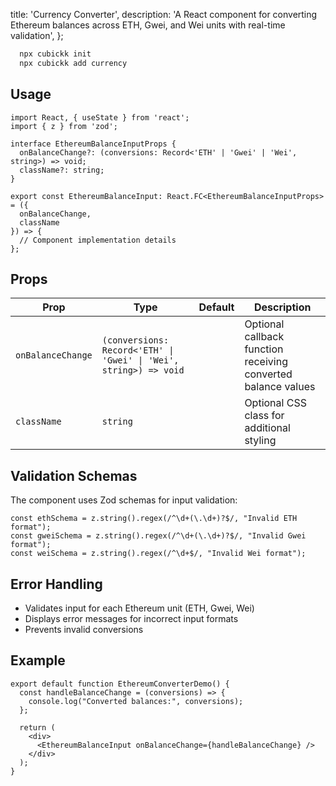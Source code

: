   title: 'Currency Converter',
  description:
    'A React component for converting Ethereum balances across ETH, Gwei, and Wei units with real-time validation',
};

```bash
  npx cubickk init
  npx cubickk add currency
````
## Usage

```tsx currency-converter.tsx
import React, { useState } from 'react';
import { z } from 'zod';

interface EthereumBalanceInputProps {
  onBalanceChange?: (conversions: Record<'ETH' | 'Gwei' | 'Wei', string>) => void;
  className?: string;
}

export const EthereumBalanceInput: React.FC<EthereumBalanceInputProps> = ({
  onBalanceChange,
  className
}) => {
  // Component implementation details
};
```

## Props

| Prop               | Type              | Default | Description                                                  |
| ------------------ | ----------------- | ------- | ------------------------------------------------------------ |
| `onBalanceChange`  | `(conversions: Record<'ETH' \| 'Gwei' \| 'Wei', string>) => void` | | Optional callback function receiving converted balance values |
| `className`        | `string`          |         | Optional CSS class for additional styling                    |

## Validation Schemas

The component uses Zod schemas for input validation:

```tsx
const ethSchema = z.string().regex(/^\d+(\.\d+)?$/, "Invalid ETH format");
const gweiSchema = z.string().regex(/^\d+(\.\d+)?$/, "Invalid Gwei format");
const weiSchema = z.string().regex(/^\d+$/, "Invalid Wei format");
```

## Error Handling

- Validates input for each Ethereum unit (ETH, Gwei, Wei)
- Displays error messages for incorrect input formats
- Prevents invalid conversions

## Example

```tsx
export default function EthereumConverterDemo() {
  const handleBalanceChange = (conversions) => {
    console.log("Converted balances:", conversions);
  };

  return (
    <div>
      <EthereumBalanceInput onBalanceChange={handleBalanceChange} />
    </div>
  );
}
```
